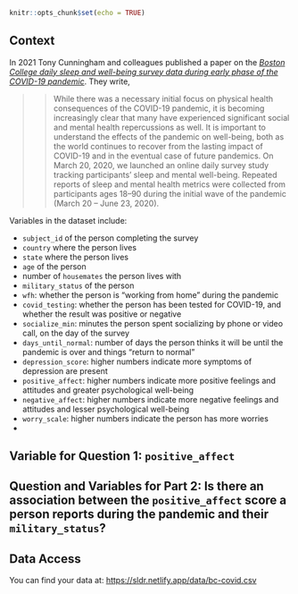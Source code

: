 

```r
knitr::opts_chunk$set(echo = TRUE)
```

## Context

In 2021 Tony Cunningham and colleagues published a paper on the [*Boston College daily sleep and well-being survey data during early phase of the COVID-19 pandemic*](https://www.nature.com/articles/s41597-021-00886-y). They write,

>> While there was a necessary initial focus on physical health consequences of the COVID-19 pandemic, it is becoming increasingly clear that many have experienced significant social and mental health repercussions as well. It is important to understand the effects of the pandemic on well-being, both as the world continues to recover from the lasting impact of COVID-19 and in the eventual case of future pandemics. On March 20, 2020, we launched an online daily survey study tracking participants’ sleep and mental well-being. Repeated reports of sleep and mental health metrics were collected from participants ages 18–90 during the initial wave of the pandemic (March 20 – June 23, 2020). 

Variables in the dataset include:

- `subject_id` of the person completing the survey
- `country` where the person lives
- `state` where the person lives
- `age` of the person
- number of `housemates` the person lives with
- `military_status` of the person
- `wfh`: whether the person is "working from home" during the pandemic
- `covid_testing`: whether the person has been tested for COVID-19, and whether the result was positive or negative
- `socialize_min`: minutes the person spent socializing by phone or video call, on the day of the survey
- `days_until_normal`: number of days the person thinks it will be until the pandemic is over and things "return to normal" 
- `depression_score`: higher numbers indicate more symptoms of depression are present
- `positive_affect`: higher numbers indicate more positive feelings and attitudes and greater psychological well-being
- `negative_affect`: higher numbers indicate more negative feelings and attitudes and lesser psychological well-being
- `worry_scale`: higher numbers indicate the person has more worries
- 

## Variable for Question 1: `positive_affect`

## Question and Variables for Part 2: Is there an association between the `positive_affect` score a person reports during the pandemic and their `military_status`?


## Data Access

You can find your data at: <https://sldr.netlify.app/data/bc-covid.csv>

<!-- ## Notes -->
